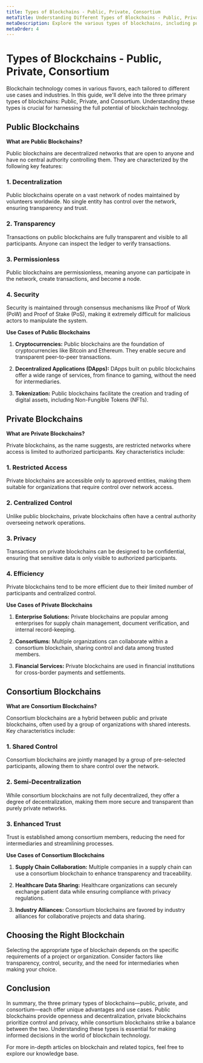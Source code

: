```yaml
---
title: Types of Blockchains - Public, Private, Consortium
metaTitle: Understanding Different Types of Blockchains - Public, Private, and Consortium
metaDescription: Explore the various types of blockchains, including public, private, and consortium blockchains. Learn how they differ and their respective use cases.
metaOrder: 4
---
```


# Types of Blockchains - Public, Private, Consortium

Blockchain technology comes in various flavors, each tailored to different use cases and industries. In this guide, we'll delve into the three primary types of blockchains: Public, Private, and Consortium. Understanding these types is crucial for harnessing the full potential of blockchain technology.

## Public Blockchains

**What are Public Blockchains?**

Public blockchains are decentralized networks that are open to anyone and have no central authority controlling them. They are characterized by the following key features:

### 1. Decentralization

Public blockchains operate on a vast network of nodes maintained by volunteers worldwide. No single entity has control over the network, ensuring transparency and trust.

### 2. Transparency

Transactions on public blockchains are fully transparent and visible to all participants. Anyone can inspect the ledger to verify transactions.

### 3. Permissionless

Public blockchains are permissionless, meaning anyone can participate in the network, create transactions, and become a node.

### 4. Security

Security is maintained through consensus mechanisms like Proof of Work (PoW) and Proof of Stake (PoS), making it extremely difficult for malicious actors to manipulate the system.

**Use Cases of Public Blockchains**

1. **Cryptocurrencies:** Public blockchains are the foundation of cryptocurrencies like Bitcoin and Ethereum. They enable secure and transparent peer-to-peer transactions.

2. **Decentralized Applications (DApps):** DApps built on public blockchains offer a wide range of services, from finance to gaming, without the need for intermediaries.

3. **Tokenization:** Public blockchains facilitate the creation and trading of digital assets, including Non-Fungible Tokens (NFTs).

## Private Blockchains

**What are Private Blockchains?**

Private blockchains, as the name suggests, are restricted networks where access is limited to authorized participants. Key characteristics include:

### 1. Restricted Access

Private blockchains are accessible only to approved entities, making them suitable for organizations that require control over network access.

### 2. Centralized Control

Unlike public blockchains, private blockchains often have a central authority overseeing network operations.

### 3. Privacy

Transactions on private blockchains can be designed to be confidential, ensuring that sensitive data is only visible to authorized participants.

### 4. Efficiency

Private blockchains tend to be more efficient due to their limited number of participants and centralized control.

**Use Cases of Private Blockchains**

1. **Enterprise Solutions:** Private blockchains are popular among enterprises for supply chain management, document verification, and internal record-keeping.

2. **Consortiums:** Multiple organizations can collaborate within a consortium blockchain, sharing control and data among trusted members.

3. **Financial Services:** Private blockchains are used in financial institutions for cross-border payments and settlements.

## Consortium Blockchains

**What are Consortium Blockchains?**

Consortium blockchains are a hybrid between public and private blockchains, often used by a group of organizations with shared interests. Key characteristics include:

### 1. Shared Control

Consortium blockchains are jointly managed by a group of pre-selected participants, allowing them to share control over the network.

### 2. Semi-Decentralization

While consortium blockchains are not fully decentralized, they offer a degree of decentralization, making them more secure and transparent than purely private networks.

### 3. Enhanced Trust

Trust is established among consortium members, reducing the need for intermediaries and streamlining processes.

**Use Cases of Consortium Blockchains**

1. **Supply Chain Collaboration:** Multiple companies in a supply chain can use a consortium blockchain to enhance transparency and traceability.

2. **Healthcare Data Sharing:** Healthcare organizations can securely exchange patient data while ensuring compliance with privacy regulations.

3. **Industry Alliances:** Consortium blockchains are favored by industry alliances for collaborative projects and data sharing.

## Choosing the Right Blockchain

Selecting the appropriate type of blockchain depends on the specific requirements of a project or organization. Consider factors like transparency, control, security, and the need for intermediaries when making your choice.

## Conclusion

In summary, the three primary types of blockchains—public, private, and consortium—each offer unique advantages and use cases. Public blockchains provide openness and decentralization, private blockchains prioritize control and privacy, while consortium blockchains strike a balance between the two. Understanding these types is essential for making informed decisions in the world of blockchain technology.

For more in-depth articles on blockchain and related topics, feel free to explore our knowledge base.
